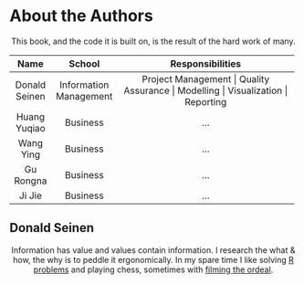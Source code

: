 # About the Authors {#author .unnumbered}

<center>

This book, and the code it is built on, is the result of the hard work of many.

</center>

+---------------+------------------------+------------------------------------------------------------------------------------+
| Name          | School                 | Responsibilities                                                                   |
+:=============:+:======================:+:==================================================================================:+
| Donald Seinen | Information Management | Project Management \| Quality Assurance \| Modelling \| Visualization \| Reporting |
+---------------+------------------------+------------------------------------------------------------------------------------+
| Huang Yuqiao  | Business               | ...                                                                                |
+---------------+------------------------+------------------------------------------------------------------------------------+
| Wang Ying     | Business               | ...                                                                                |
+---------------+------------------------+------------------------------------------------------------------------------------+
| Gu Rongna     | Business               | ...                                                                                |
+---------------+------------------------+------------------------------------------------------------------------------------+
| Ji Jie        | Business               | ...                                                                                |
+---------------+------------------------+------------------------------------------------------------------------------------+

## Donald Seinen {.unnumbered}

<center>

Information has value and values contain information. I research the what & how, the why is to peddle it ergonomically. In my spare time I like solving [R problems](https://stackoverflow.com/users/14853907/donald-seinen) and playing chess, sometimes with [filming the ordeal](https://space.bilibili.com/611551632?spm_id_from=333.1007.0.0).

</center>
